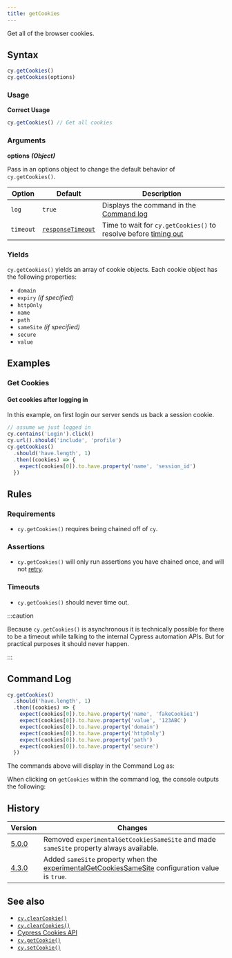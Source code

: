 ```yaml
---
title: getCookies
---
```


Get all of the browser cookies.

## Syntax

```javascript
cy.getCookies()
cy.getCookies(options)
```

### Usage

**<Icon name="check-circle" color="green"></Icon> Correct Usage**

```javascript
cy.getCookies() // Get all cookies
```

### Arguments

**<Icon name="angle-right"></Icon> options** **_(Object)_**

Pass in an options object to change the default behavior of `cy.getCookies()`.

| Option    | Default                                                        | Description                                                                              |
| --------- | -------------------------------------------------------------- | ---------------------------------------------------------------------------------------- |
| `log`     | `true`                                                         | Displays the command in the [Command log](/guides/core-concepts/test-runner#Command-Log) |
| `timeout` | [`responseTimeout`](/guides/references/configuration#Timeouts) | Time to wait for `cy.getCookies()` to resolve before [timing out](#Timeouts)             |

### Yields [<Icon name="question-circle"/>](/guides/core-concepts/introduction-to-cypress#Subject-Management)

`cy.getCookies()` yields an array of cookie objects. Each cookie object has the
following properties:

- `domain`
- `expiry` _(if specified)_
- `httpOnly`
- `name`
- `path`
- `sameSite` _(if specified)_
- `secure`
- `value`

## Examples

### Get Cookies

#### Get cookies after logging in

In this example, on first login our server sends us back a session cookie.

```javascript
// assume we just logged in
cy.contains('Login').click()
cy.url().should('include', 'profile')
cy.getCookies()
  .should('have.length', 1)
  .then((cookies) => {
    expect(cookies[0]).to.have.property('name', 'session_id')
  })
```

## Rules

### Requirements [<Icon name="question-circle"/>](/guides/core-concepts/introduction-to-cypress#Chains-of-Commands)

- `cy.getCookies()` requires being chained off of `cy`.

### Assertions [<Icon name="question-circle"/>](/guides/core-concepts/introduction-to-cypress#Assertions)

- `cy.getCookies()` will only run assertions you have chained once, and will not
  [retry](/guides/core-concepts/retry-ability).

### Timeouts [<Icon name="question-circle"/>](/guides/core-concepts/introduction-to-cypress#Timeouts)

- `cy.getCookies()` should never time out.

:::caution

Because `cy.getCookies()` is asynchronous it is technically possible for there
to be a timeout while talking to the internal Cypress automation APIs. But for
practical purposes it should never happen.

:::

## Command Log

```javascript
cy.getCookies()
  .should('have.length', 1)
  .then((cookies) => {
    expect(cookies[0]).to.have.property('name', 'fakeCookie1')
    expect(cookies[0]).to.have.property('value', '123ABC')
    expect(cookies[0]).to.have.property('domain')
    expect(cookies[0]).to.have.property('httpOnly')
    expect(cookies[0]).to.have.property('path')
    expect(cookies[0]).to.have.property('secure')
  })
```

The commands above will display in the Command Log as:

<DocsImage src="/img/api/getcookies/get-browser-cookies-and-inspect-all-properties.png" alt="Command Log getcookies" ></DocsImage>

When clicking on `getCookies` within the command log, the console outputs the
following:

<DocsImage src="/img/api/getcookies/test-application-cookies.png" alt="Console Log getcookies" ></DocsImage>

## History

| Version                                     | Changes                                                                                                                                          |
| ------------------------------------------- | ------------------------------------------------------------------------------------------------------------------------------------------------ |
| [5.0.0](/guides/references/changelog#5-0-0) | Removed `experimentalGetCookiesSameSite` and made `sameSite` property always available.                                                          |
| [4.3.0](/guides/references/changelog#4-3-0) | Added `sameSite` property when the [experimentalGetCookiesSameSite](/guides/references/configuration#Experiments) configuration value is `true`. |

## See also

- [`cy.clearCookie()`](/api/commands/clearcookie)
- [`cy.clearCookies()`](/api/commands/clearcookies)
- [Cypress Cookies API](/api/cypress-api/cookies)
- [`cy.getCookie()`](/api/commands/getcookie)
- [`cy.setCookie()`](/api/commands/setcookie)
